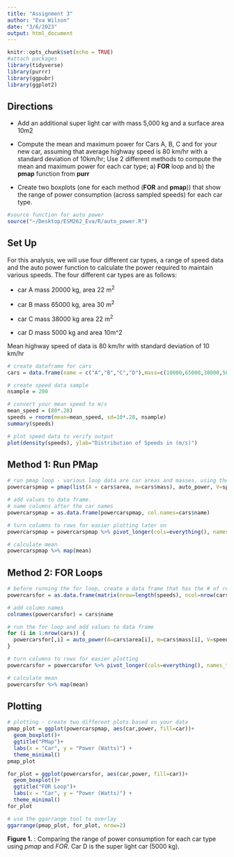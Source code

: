 ```yaml
---
title: "Assignment 3"
author: "Eva Wilson"
date: "3/6/2023"
output: html_document
---
```


```r
knitr::opts_chunk$set(echo = TRUE)
#attach packages
library(tidyverse)
library(purrr)
library(ggpubr)
library(ggplot2)
```

## Directions
* Add an additional super light car with mass 5,000 kg and a surface area 10m2

* Compute the mean and maximum power for Cars A, B, C and for your new car, assuming that average highway speed is 80 km/hr with a standard deviation of 10km/hr;  Use 2 different methods to compute the mean and maximum power for each car type; a) **FOR** loop and b) the **pmap** function from **purr**

* Create two boxplots (one for each method (**FOR** and **pmap**)) that show the range of power consumption (across sampled speeds) for each car type.

```r
#source function for auto power 
source("~/Desktop/ESM262_Eva/R/auto_power.R")
```

## Set Up
For this analysis, we will use four different car types, a range of speed data and the auto power function to calculate the power required to maintain various speeds. The four different car types are as follows: 

* car A  mass 20000 kg, area 22 m^2^

* car B mass 65000 kg, area 30 m^2^

* car C mass 38000 kg area 22 m^2^

* car D mass 5000 kg and area 10m^2

Mean highway speed of data is 80 km/hr with standard deviation of 10 km/hr 

```r
# create dataframe for cars 
cars = data.frame(name = c("A","B","C","D"),mass=c(10000,65000,38000,5000), area = c(22,30,22,10))
```

```r
# create speed data sample
nsample = 200

# convert your mean speed to m/s
mean_speed = (80*.28)
speeds = rnorm(mean=mean_speed, sd=10*.28, nsample)
summary(speeds)

# plot speed data to verify output
plot(density(speeds), ylab="Distribution of Speeds in (m/s)")
```

## Method 1: Run PMap
```r
# run pmap loop - various loop data are car areas and masses, using the autopower function and different speeds
powercarspmap = pmap(list(A = cars$area, m=cars$mass), auto_power, V=speeds)

# add values to data frame. 
# name columns after the car names 
powercarspmap = as.data.frame(powercarspmap, col.names=cars$name)

# turn columns to rows for easier plotting later on 
powercarspmap = powercarspmap %>% pivot_longer(cols=everything(), names_to="car", values_to="power")

# calculate mean
powercarspmap %>% map(mean)
```

## Method 2: FOR Loops
```r
# before running the for loop, create a data frame that has the # of rows = the # of speed data. The # of columns = the # of cars
powercarsfor = as.data.frame(matrix(nrow=length(speeds), ncol=nrow(cars)))

# add column names 
colnames(powercarsfor) = cars$name

# run the for loop and add values to data frame
for (i in 1:nrow(cars)) {
  powercarsfor[,i] = auto_power(A=cars$area[i], m=cars$mass[i], V=speeds)
}

# turn columns to rows for easier plotting 
powercarsfor = powercarsfor %>% pivot_longer(cols=everything(), names_to="car", values_to="power")

# calculate mean
powercarsfor %>% map(mean)
```

## Plotting
```r
# plotting - create two different plots based on your data 
pmap_plot = ggplot(powercarspmap, aes(car,power, fill=car))+
  geom_boxplot()+
  ggtitle("PMap")+
  labs(x = "Car", y = "Power (Watts)") +
  theme_minimal()
pmap_plot

for_plot = ggplot(powercarsfor, aes(car,power, fill=car))+
  geom_boxplot()+
  ggtitle("FOR Loop")+
  labs(x = "Car", y = "Power (Watts)") +
  theme_minimal()
for_plot

# use the ggarrange tool to overlay 
ggarrange(pmap_plot, for_plot, nrow=2)
```
**Figure 1.** : Comparing the range of power consumption for each car type using *pmap* and *FOR*. Car D is the super light car (5000 kg).

